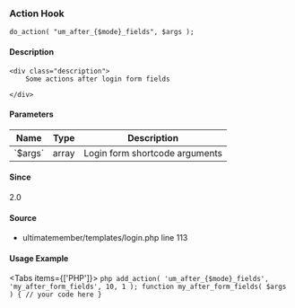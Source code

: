 
### Action Hook    
    
```
do_action( "um_after_{$mode}_fields", $args );
```

#### Description
    <div class="description">
        Some actions after login form fields
 
    </div>

#### Parameters
            
<table className="table-auto mt-2 border dark:border-gray-500 p-5 text-sm text-left">
<thead>
<tr>
<th  className="px-3">Name</th>
<th  className="px-3">Type</th>
<th  className="px-3">Description</th>
</tr>
</thead>
<tbody>
               <tr >
               <td className="px-3 py-2">`$args`</td>
               <td className="px-3 py-2">array</td>
               <td className="px-3 py-2 text-sm">Login form shortcode arguments</td>
               </tr>
</tbody>
</table>

#### Since
<div class="description">
2.0
</div>

#### Source
  - <Link href="/developer/files/templates-login#source-view.113">ultimatemember/templates/login.php</Link> <Link href="/developer/files/templates-login#source-view.113">line 113</Link>



#### Usage Example

<Tabs items={['PHP']}>
    <Tab>
    ```php
    add_action( 'um_after_{$mode}_fields', 'my_after_form_fields', 10, 1 );
 function my_after_form_fields( $args ) {
     // your code here
 }
    ```
    </Tab>
</Tabs>